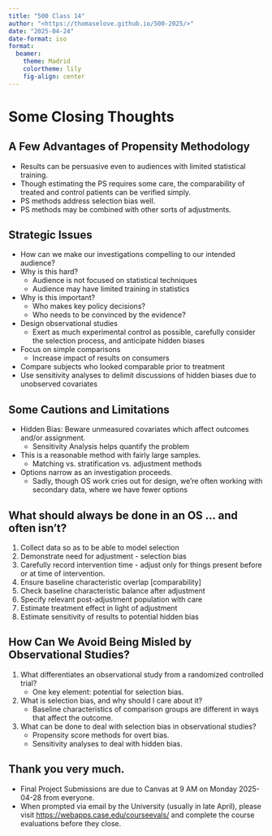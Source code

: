 ```yaml
---
title: "500 Class 14"
author: "<https://thomaselove.github.io/500-2025/>"
date: "2025-04-24"
date-format: iso
format: 
  beamer:
    theme: Madrid
    colortheme: lily
    fig-align: center
---
```


# Some Closing Thoughts

## A Few Advantages of Propensity Methodology

- Results can be persuasive even to audiences with limited statistical training.
- Though estimating the PS requires some care, the comparability of treated and control patients can be verified simply.
- PS methods address selection bias well.
- PS methods may be combined with other sorts of adjustments.

## Strategic Issues

- How can we make our investigations compelling to our intended audience?
- Why is this hard?
    - Audience is not focused on statistical techniques
    - Audience may have limited training in statistics
- Why is this important?
    - Who makes key policy decisions?
    - Who needs to be convinced by the evidence?
- Design observational studies
    - Exert as much experimental control as possible, carefully consider the selection process, and anticipate hidden biases
- Focus on simple comparisons
    - Increase impact of results on consumers
- Compare subjects who looked comparable prior to treatment
- Use sensitivity analyses to delimit discussions of hidden biases due to unobserved covariates

## Some Cautions and Limitations

- Hidden Bias: Beware unmeasured covariates which affect outcomes and/or assignment.
    - Sensitivity Analysis helps quantify the problem
- This is a reasonable method with fairly large samples.
    - Matching vs. stratification vs. adjustment methods
- Options narrow as an investigation proceeds. 
    - Sadly, though OS work cries out for design, we’re often working with secondary data, where we have fewer options

## What should always be done in an OS ... and often isn't?

1. Collect data so as to be able to model selection
2. Demonstrate need for adjustment - selection bias
3. Carefully record intervention time - adjust only for things present before or at time of  intervention.
4. Ensure baseline characteristic overlap [comparability]
5. Check baseline characteristic balance after adjustment
6. Specify relevant post-adjustment population with care 
7. Estimate treatment effect in light of adjustment
8. Estimate sensitivity of results to potential hidden bias

## How Can We Avoid Being Misled by Observational Studies?

1. What differentiates an observational study from a randomized controlled trial?
    - One key element: potential for selection bias.
2. What is selection bias, and why should I care about it?
    - Baseline characteristics of comparison groups are different in ways that affect the outcome.
3. What can be done to deal with selection bias in observational studies?
    - Propensity score methods for overt bias.
    - Sensitivity analyses to deal with hidden bias.

## Thank you very much.

- Final Project Submissions are due to Canvas at 9 AM on Monday 2025-04-28 from everyone.
- When prompted via email by the University (usually in late April), please visit <https://webapps.case.edu/courseevals/> and complete the course evaluations before they close.
